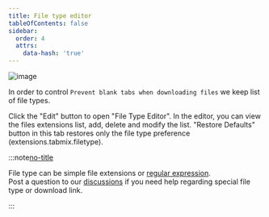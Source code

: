 ```yaml
---
title: File type editor
tableOfContents: false
sidebar:
  order: 4
  attrs:
    data-hash: 'true'
---
```



<Image class="help-img" src={fileTypeEditorImage} alt="image" />

In order to control `Prevent blank tabs when downloading files` we keep list of file types.

Click the "Edit" button to open "File Type Editor". In the editor, you can view the files extensions
list, add, delete and modify the list. "Restore Defaults" button in this tab restores only the file
type preference (extensions.tabmix.filetype).

:::note[no-title]

File type can be simple file extensions or
[regular expression](http://en.wikipedia.org/wiki/Regular_expression). <br /> Post a question to our
[discussions](https://github.com/onemen/TabMixPlus/discussions) if you need help regarding special
file type or download link.

:::

[no-title]: #
